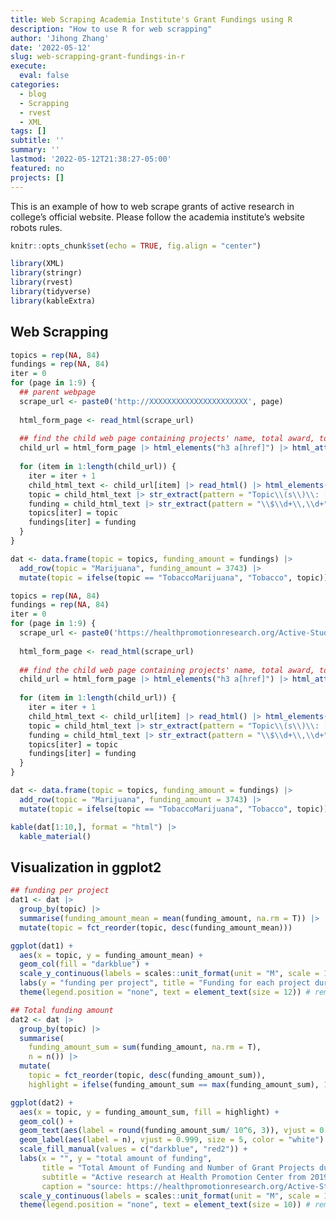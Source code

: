 ```yaml
---
title: Web Scraping Academia Institute's Grant Fundings using R
description: "How to use R for web scrapping"
author: 'Jihong Zhang'
date: '2022-05-12'
slug: web-scrapping-grant-fundings-in-r
execute: 
  eval: false
categories:
  - blog
  - Scrapping
  - rvest
  - XML
tags: []
subtitle: ''
summary: ''
lastmod: '2022-05-12T21:38:27-05:00'
featured: no
projects: []
---
```


This is an example of how to web scrape grants of active research in college's official website. Please follow the academia institute's website robots rules.

```r
knitr::opts_chunk$set(echo = TRUE, fig.align = "center")
```

```r
library(XML)
library(stringr)
library(rvest)
library(tidyverse)
library(kableExtra)
```

## Web Scrapping

```r
topics = rep(NA, 84)
fundings = rep(NA, 84)
iter = 0
for (page in 1:9) {
  ## parent webpage
  scrape_url <- paste0('http://XXXXXXXXXXXXXXXXXXXXXX', page)
  
  html_form_page <- read_html(scrape_url)
  
  ## find the child web page containing projects' name, total award, topic etc.
  child_url = html_form_page |> html_elements("h3 a[href]") |> html_attr("href") 
  
  for (item in 1:length(child_url)) {
    iter = iter + 1
    child_html_text <- child_url[item] |> read_html() |> html_elements("div[class='study_wrapper']") |> html_text() 
    topic = child_html_text |> str_extract(pattern = "Topic\\(s\\)\\: [a-zA-Z]+\\b") |> str_replace(pattern = "Topic\\(s\\)\\: ", "")
    funding = child_html_text |> str_extract(pattern = "\\$\\d+\\,\\d+") |> str_replace_all(pattern = "\\$|\\,", "") |> as.numeric()
    topics[iter] = topic
    fundings[iter] = funding
  }
}

dat <- data.frame(topic = topics, funding_amount = fundings) |> 
  add_row(topic = "Marijuana", funding_amount = 3743) |> 
  mutate(topic = ifelse(topic == "TobaccoMarijuana", "Tobacco", topic)) 
```

```r
topics = rep(NA, 84)
fundings = rep(NA, 84)
iter = 0
for (page in 1:9) {
  scrape_url <- paste0('https://healthpromotionresearch.org/Active-Studies/PgrID/92890/PageID/', page)
  
  html_form_page <- read_html(scrape_url)
  
  ## find the child web page containing projects' name, total award, topic etc.
  child_url = html_form_page |> html_elements("h3 a[href]") |> html_attr("href") 
  
  for (item in 1:length(child_url)) {
    iter = iter + 1
    child_html_text <- child_url[item] |> read_html() |> html_elements("div[class='study_wrapper']") |> html_text() 
    topic = child_html_text |> str_extract(pattern = "Topic\\(s\\)\\: [a-zA-Z]+\\b") |> str_replace(pattern = "Topic\\(s\\)\\: ", "")
    funding = child_html_text |> str_extract(pattern = "\\$\\d+\\,\\d+") |> str_replace_all(pattern = "\\$|\\,", "") |> as.numeric()
    topics[iter] = topic
    fundings[iter] = funding
  }
}

dat <- data.frame(topic = topics, funding_amount = fundings) |> 
  add_row(topic = "Marijuana", funding_amount = 3743) |> 
  mutate(topic = ifelse(topic == "TobaccoMarijuana", "Tobacco", topic)) 
```

```r
kable(dat[1:10,], format = "html") |> 
  kable_material()
```

## Visualization in ggplot2

```r
## funding per project
dat1 <- dat |> 
  group_by(topic) |> 
  summarise(funding_amount_mean = mean(funding_amount, na.rm = T)) |> 
  mutate(topic = fct_reorder(topic, desc(funding_amount_mean)))

ggplot(dat1) +
  aes(x = topic, y = funding_amount_mean) +
  geom_col(fill = "darkblue") +
  scale_y_continuous(labels = scales::unit_format(unit = "M", scale = 1e-6)) +
  labs(y = "funding per project", title = "Funding for each project during 2019 to 2022") +
  theme(legend.position = "none", text = element_text(size = 12)) # remove lengend
```

```r
## Total funding amount
dat2 <- dat |> 
  group_by(topic) |> 
  summarise(
    funding_amount_sum = sum(funding_amount, na.rm = T), 
    n = n()) |> 
  mutate(
    topic = fct_reorder(topic, desc(funding_amount_sum)),
    highlight = ifelse(funding_amount_sum == max(funding_amount_sum), 1, 0) |> as.factor())

ggplot(dat2) +
  aes(x = topic, y = funding_amount_sum, fill = highlight) +
  geom_col() +
  geom_text(aes(label = round(funding_amount_sum/ 10^6, 3)), vjust = 0.001, size = 5) +
  geom_label(aes(label = n), vjust = 0.999, size = 5, color = "white") +
  scale_fill_manual(values = c("darkblue", "red2")) +
  labs(x = "", y = "total amount of funding", 
       title = "Total Amount of Funding and Number of Grant Projects during 2019-2022", 
       subtitle = "Active research at Health Promotion Center from 2019 to 2022",
       caption = "source: https://healthpromotionresearch.org/Active-Studies/") +
  scale_y_continuous(labels = scales::unit_format(unit = "M", scale = 1e-6)) +
  theme(legend.position = "none", text = element_text(size = 10)) # remove lengend
```
